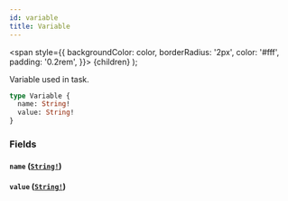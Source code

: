 ```yaml
---
id: variable
title: Variable
---
```


<span
style={{
      backgroundColor: color,
      borderRadius: '2px',
      color: '#fff',
      padding: '0.2rem',
    }}>
{children}
</span>
);

Variable used in task.

```graphql
type Variable {
  name: String!
  value: String!
}
```

### Fields

#### `name` ([`String!`](/docs/apis-clients/tasklist-api/scalars/string))

#### `value` ([`String!`](/docs/apis-clients/tasklist-api/scalars/string))
